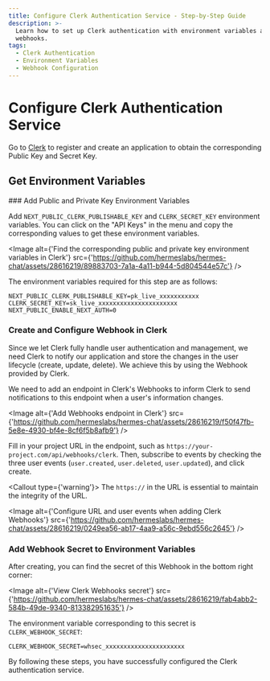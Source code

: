 ```yaml
---
title: Configure Clerk Authentication Service - Step-by-Step Guide
description: >-
  Learn how to set up Clerk authentication with environment variables and
  webhooks.
tags:
  - Clerk Authentication
  - Environment Variables
  - Webhook Configuration
---
```


# Configure Clerk Authentication Service

Go to [Clerk](https://clerk.com?utm_source=hermeslabs\&utm_medium=docs) to register and create an application to obtain the corresponding Public Key and Secret Key.

## Get Environment Variables

<Steps>
  ### Add Public and Private Key Environment Variables

  Add `NEXT_PUBLIC_CLERK_PUBLISHABLE_KEY` and `CLERK_SECRET_KEY` environment variables. You can click on the "API Keys" in the menu and copy the corresponding values to get these environment variables.

  <Image alt={'Find the corresponding public and private key environment variables in Clerk'} src={'https://github.com/hermeslabs/hermes-chat/assets/28616219/89883703-7a1a-4a11-b944-5d804544e57c'} />

  The environment variables required for this step are as follows:

  ```shell
  NEXT_PUBLIC_CLERK_PUBLISHABLE_KEY=pk_live_xxxxxxxxxxx
  CLERK_SECRET_KEY=sk_live_xxxxxxxxxxxxxxxxxxxxxx
  NEXT_PUBLIC_ENABLE_NEXT_AUTH=0
  ```

  ### Create and Configure Webhook in Clerk

  Since we let Clerk fully handle user authentication and management, we need Clerk to notify our application and store the changes in the user lifecycle (create, update, delete). We achieve this by using the Webhook provided by Clerk.

  We need to add an endpoint in Clerk's Webhooks to inform Clerk to send notifications to this endpoint when a user's information changes.

  <Image alt={'Add Webhooks endpoint in Clerk'} src={'https://github.com/hermeslabs/hermes-chat/assets/28616219/f50f47fb-5e8e-4930-bf4e-8cf6f5b8afb9'} />

  Fill in your project URL in the endpoint, such as `https://your-project.com/api/webhooks/clerk`. Then, subscribe to events by checking the three user events (`user.created`, `user.deleted`, `user.updated`), and click create.

  <Callout type={'warning'}>
    The `https://` in the URL is essential to maintain the integrity of the URL.
  </Callout>

  <Image alt={'Configure URL and user events when adding Clerk Webhooks'} src={'https://github.com/hermeslabs/hermes-chat/assets/28616219/0249ea56-ab17-4aa9-a56c-9ebd556c2645'} />

  ### Add Webhook Secret to Environment Variables

  After creating, you can find the secret of this Webhook in the bottom right corner:

  <Image alt={'View Clerk Webhooks secret'} src={'https://github.com/hermeslabs/hermes-chat/assets/28616219/fab4abb2-584b-49de-9340-813382951635'} />

  The environment variable corresponding to this secret is `CLERK_WEBHOOK_SECRET`:

  ```shell
  CLERK_WEBHOOK_SECRET=whsec_xxxxxxxxxxxxxxxxxxxxxx
  ```
</Steps>

By following these steps, you have successfully configured the Clerk authentication service.
